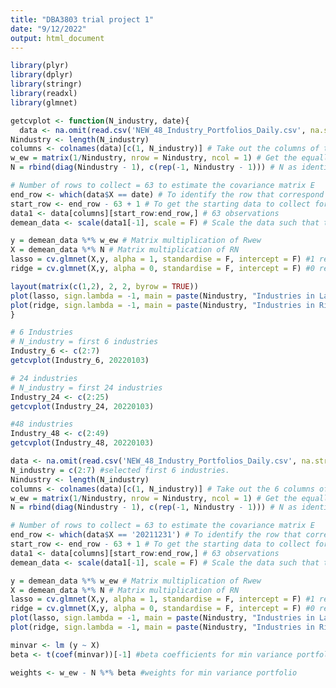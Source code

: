 ---
title: "DBA3803 trial project 1"
date: "9/12/2022"
output: html_document
---

```{r}
library(plyr)
library(dplyr)
library(stringr)
library(readxl)
library(glmnet)
```

```{r function}
getcvplot <- function(N_industry, date){
  data <- na.omit(read.csv('NEW_48_Industry_Portfolios_Daily.csv', na.strings = c("-99.99"), skip = 9)) #25292
Nindustry <- length(N_industry)
columns <- colnames(data)[c(1, N_industry)] # Take out the columns of the chosen industry
w_ew = matrix(1/Nindustry, nrow = Nindustry, ncol = 1) # Get the equally weighted matrix
N = rbind(diag(Nindustry - 1), c(rep(-1, Nindustry - 1))) # N as identified in the mathematical equation

# Number of rows to collect = 63 to estimate the covariance matrix E
end_row <- which(data$X == date) # To identify the row that correspond to the date
start_row <- end_row - 63 + 1 # To get the starting data to collect for the 63 observations
data1 <- data[columns][start_row:end_row,] # 63 observations
demean_data <- scale(data1[-1], scale = F) # Scale the data such that the data is demean where the sample mean of each asset return is 0

y = demean_data %*% w_ew # Matrix multiplication of Rwew
X = demean_data %*% N # Matrix multiplication of RN
lasso = cv.glmnet(X,y, alpha = 1, standardise = F, intercept = F) #1 represents lasso, no requirement to have standardization
ridge = cv.glmnet(X,y, alpha = 0, standardise = F, intercept = F) #0 represents ridge, no requirement to have standardization

layout(matrix(c(1,2), 2, 2, byrow = TRUE))
plot(lasso, sign.lambda = -1, main = paste(Nindustry, "Industries in Lasso"))
plot(ridge, sign.lambda = -1, main = paste(Nindustry, "Industries in Ridge"))
}

```

```{r plotting for 6, 24, 48 industries}
# 6 Industries
# N_industry = first 6 industries 
Industry_6 <- c(2:7)
getcvplot(Industry_6, 20220103)

# 24 industries
# N_industry = first 24 industries
Industry_24 <- c(2:25)
getcvplot(Industry_24, 20220103)

#48 industries
Industry_48 <- c(2:49)
getcvplot(Industry_48, 20220103)

```


```{r 1st 6 industries - debugging}
data <- na.omit(read.csv('NEW_48_Industry_Portfolios_Daily.csv', na.strings = c("-99.99"), skip = 9)) #25292
N_industry = c(2:7) #selected first 6 industries.
Nindustry <- length(N_industry)
columns <- colnames(data)[c(1, N_industry)] # Take out the 6 columns of the chosen industry
w_ew = matrix(1/Nindustry, nrow = Nindustry, ncol = 1) # Get the equally weighted matrix
N = rbind(diag(Nindustry - 1), c(rep(-1, Nindustry - 1))) # N as identified in the mathematical equation

# Number of rows to collect = 63 to estimate the covariance matrix E
end_row <- which(data$X == '20211231') # To identify the row that correspond to the date
start_row <- end_row - 63 + 1 # To get the starting data to collect for the 63 observations
data1 <- data[columns][start_row:end_row,] # 63 observations
demean_data <- scale(data1[-1], scale = F) # Scale the data such that the data is demean where the sample mean of each asset return is 0

y = demean_data %*% w_ew # Matrix multiplication of Rwew
X = demean_data %*% N # Matrix multiplication of RN
lasso = cv.glmnet(X,y, alpha = 1, standardise = F, intercept = F) #1 represents lasso, no requirement to have standardization
ridge = cv.glmnet(X,y, alpha = 0, standardise = F, intercept = F) #0 represents ridge,  #1 represents lasso, no requirement to have standardization
plot(lasso, sign.lambda = -1, main = paste(Nindustry, "Industries in Lasso"))
plot(ridge, sign.lambda = -1, main = paste(Nindustry, "Industries in Ridge"))

minvar <- lm (y ~ X)
beta <- t(coef(minvar))[-1] #beta coefficients for min variance portfolio

weights <- w_ew - N %*% beta #weights for min variance portfolio

```

